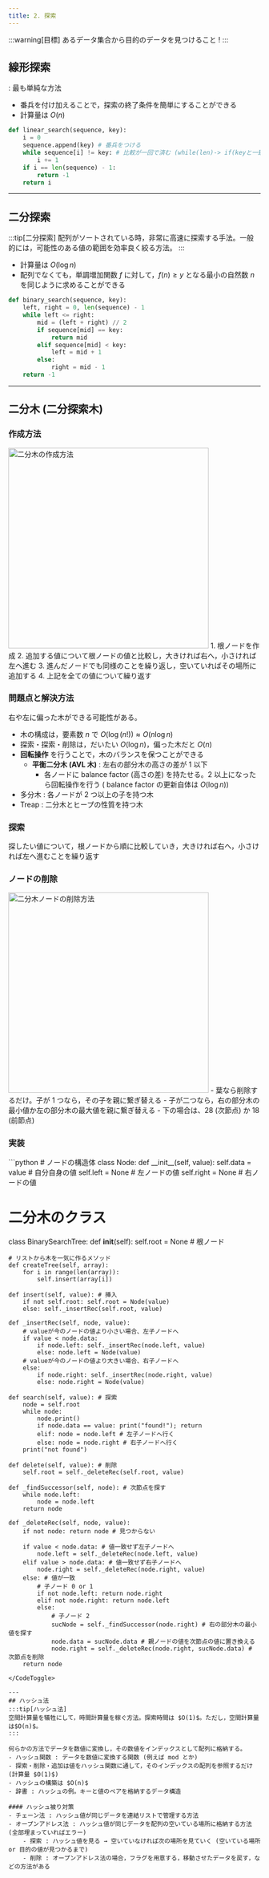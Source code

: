 ```yaml
---
title: 2. 探索
---
```



:::warning[目標]
あるデータ集合から目的のデータを見つけること !
:::

## 線形探索
: 最も単純な方法
- 番兵を付け加えることで，探索の終了条件を簡単にすることができる
- 計算量は $O(n)$
```python
def linear_search(sequence, key):
    i = 0
    sequence.append(key) # 番兵をつける
    while sequence[i] != key: # 比較が一回で済む (while(len)-> if(keyと一致)でするより早い)
        i += 1
    if i == len(sequence) - 1:
        return -1
    return i
```
---
## 二分探索
:::tip[二分探索]
配列がソートされている時，非常に高速に探索する手法。一般的には，可能性のある値の範囲を効率良く絞る⽅法。
:::
- 計算量は $O(\log n)$
- 配列でなくても，単調増加関数 $f$ に対して，$f(n) \ge y$ となる最小の自然数 $n$ を同じように求めることができる
```python
def binary_search(sequence, key):
    left, right = 0, len(sequence) - 1
    while left <= right:
        mid = (left + right) // 2
        if sequence[mid] == key:
            return mid
        elif sequence[mid] < key:
            left = mid + 1
        else:
            right = mid - 1
    return -1
```

---
## 二分木 (二分探索木)
### 作成方法
<img src="/img/programming/make-binary-tree.png" alt="二分木の作成方法" width="400px"/>
1. 根ノードを作成
2. 追加する値について根ノードの値と比較し，大きければ右へ，小さければ左へ進む
3. 進んだノードでも同様のことを繰り返し，空いていればその場所に追加する
4. 上記を全ての値について繰り返す

### 問題点と解決方法
右や左に偏った木ができる可能性がある。
- 木の構成は，要素数 $n$ で $O(\log(n!)) \approx O(n \log n)$
- 探索・探索・削除は，だいたい $O(\log n)$，偏った木だと $O(n)$
- **回転操作** を行うことで，木のバランスを保つことができる
    - **平衡二分木 (AVL 木)** : 左右の部分木の高さの差が 1 以下
        - 各ノードに balance factor (高さの差) を持たせる。2 以上になったら回転操作を行う ( balance factor の更新自体は $O(\log n)$)
- 多分木 : 各ノードが 2 つ以上の子を持つ木
- Treap : 二分木とヒープの性質を持つ木

### 探索
探したい値について，根ノードから順に比較していき，大きければ右へ，小さければ左へ進むことを繰り返す

### ノードの削除
<img src="/img/programming/delete-node-in-binary-tree.png" alt="二分木ノードの削除方法" width="400px"/>
- 葉なら削除するだけ。子が 1 つなら，その子を親に繋ぎ替える
- 子が二つなら，右の部分木の最小値か左の部分木の最大値を親に繋ぎ替える
- 下の場合は、28 (次節点) か 18 (前節点)

### 実装
<CodeToggle language="python" title="二分木の実装">
```python
# ノードの構造体
class Node:
    def __init__(self, value):
        self.data = value # ⾃分⾃⾝の値
        self.left = None  # 左ノードの値
        self.right = None # 右ノードの値

# ⼆分⽊のクラス
class BinarySearchTree:
    def __init__(self):
        self.root = None # 根ノード
    
    # リストから⽊を⼀気に作るメソッド
    def createTree(self, array):
        for i in range(len(array)):
            self.insert(array[i])
    
    def insert(self, value): # 挿入
        if not self.root: self.root = Node(value)
        else: self._insertRec(self.root, value)

    def _insertRec(self, node, value):
        # valueが今のノードの値より⼩さい場合、左⼦ノードへ
        if value < node.data:
            if node.left: self._insertRec(node.left, value)
            else: node.left = Node(value)
        # valueが今のノードの値より大きい場合、右⼦ノードへ
        else:
            if node.right: self._insertRec(node.right, value)
            else: node.right = Node(value)
            
    def search(self, value): # 探索
        node = self.root
        while node:
            node.print()
            if node.data == value: print("found!"); return
            elif: node = node.left # 左⼦ノードへ⾏く
            else: node = node.right # 右⼦ノードへ⾏く
        print("not found")
        
    def delete(self, value): # 削除
        self.root = self._deleteRec(self.root, value)
        
    def _findSuccessor(self, node): # 次節点を探す
        while node.left:
            node = node.left
        return node
        
    def _deleteRec(self, node, value):
        if not node: return node # 見つからない

        if value < node.data: # 値一致せず左⼦ノードへ
            node.left = self._deleteRec(node.left, value)
        elif value > node.data: # 値一致せず右⼦ノードへ
            node.right = self._deleteRec(node.right, value)
        else: # 値が一致
            # ⼦ノード 0 or 1
            if not node.left: return node.right
            elif not node.right: return node.left
            else:
                # ⼦ノード 2
                sucNode = self._findSuccessor(node.right) # 右の部分木の最小値を探す
                node.data = sucNode.data # 親ノードの値を次節点の値に置き換える
                node.right = self._deleteRec(node.right, sucNode.data) # 次節点を削除
        return node
```
</CodeToggle>

---
## ハッシュ法
:::tip[ハッシュ法]
空間計算量を犠牲にして，時間計算量を稼ぐ方法。探索時間は $O(1)$。ただし，空間計算量は$O(n)$。
:::

何らかの方法でデータを数値に変換し，その数値をインデックスとして配列に格納する。
- ハッシュ関数 : データを数値に変換する関数 (例えば mod とか)
- 探索・削除・追加は値をハッシュ関数に通して，そのインデックスの配列を参照するだけ (計算量 $O(1)$)
- ハッシュの構築は $O(n)$
- 辞書 : ハッシュの例。キーと値のペアを格納するデータ構造

#### ハッシュ被り対策
- チェーン法 : ハッシュ値が同じデータを連結リストで管理する方法
- オープンアドレス法 : ハッシュ値が同じデータを配列の空いている場所に格納する方法 (全部埋まっていればエラー)
    - 探索 : ハッシュ値を見る → 空いていなければ次の場所を見ていく (空いている場所 or 目的の値が見つかるまで)
    - 削除 : オープンアドレス法の場合，フラグを用意する，移動させたデータを戻す，などの方法がある